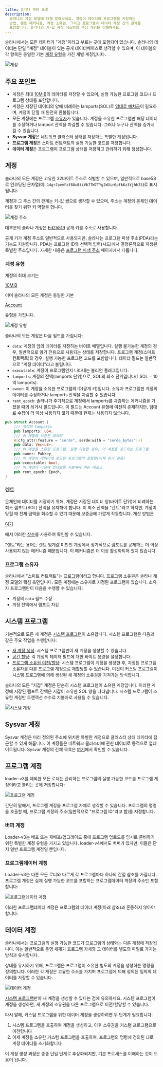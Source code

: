 ```yaml
---
title: 솔라나 계정 모델
description:
  솔라나의 계정 모델에 대해 알아보세요. 계정이 데이터와 프로그램을 저장하는
  방법, 렌트 메커니즘, 계정 소유권, 그리고 프로그램과 데이터 계정 간의 관계를
  포함합니다. 솔라나의 키-값 저장 시스템의 핵심 개념을 이해하세요.
---
```


솔라나에서는 모든 데이터가 "계정"이라고 부르는 곳에 포함되어 있습니다. 솔라나의
데이터는 단일 "계정" 테이블이 있는 공개 데이터베이스로 생각할 수 있으며, 이
테이블의 각 항목은 동일한 기본
[계정 유형](https://github.com/anza-xyz/agave/blob/v2.1.13/sdk/account/src/lib.rs#L48-L60)을
가진 개별 계정입니다.

![계정](/assets/docs/core/accounts/accounts.png)

## 주요 포인트

- 계정은 최대
  [10MiB](https://github.com/anza-xyz/agave/blob/v2.1.13/sdk/program/src/system_instruction.rs#L85)의
  데이터를 저장할 수 있으며, 실행 가능한 프로그램 코드나 프로그램 상태를
  포함합니다.
- 계정은 저장된 데이터의 양에 비례하는 lamports(SOL)로
  [임대료 예치금](https://github.com/anza-xyz/agave/blob/v2.1.13/sdk/rent/src/lib.rs#L93-L97)이
  필요하며, 계정이 닫힐 때 완전히 환불됩니다.
- 모든 계정에는 프로그램
  [소유자](https://github.com/anza-xyz/agave/blob/v2.1.13/sdk/account/src/lib.rs#L55)가
  있습니다. 계정을 소유한 프로그램만 해당 데이터를 수정하거나 lamport 잔액을
  차감할 수 있습니다. 그러나 누구나 잔액을 증가시킬 수 있습니다.
- **Sysvar 계정**은 네트워크 클러스터 상태를 저장하는 특별한 계정입니다.
- **프로그램 계정**은 스마트 컨트랙트의 실행 가능한 코드를 저장합니다.
- **데이터 계정**은 프로그램이 프로그램 상태를 저장하고 관리하기 위해
  생성합니다.

## 계정

솔라나의 모든 계정은 고유한 32바이트 주소로 식별할 수 있으며, 일반적으로
base58로 인코딩된 문자열(예: `14grJpemFaf88c8tiVb77W7TYg2W3ir6pfkKz3YjhhZ5`)로
표시됩니다.

계정과 그 주소 간의 관계는 키-값 쌍으로 생각할 수 있으며, 주소는 계정의 온체인
데이터를 찾기 위한 키 역할을 합니다.

![계정 주소](/assets/docs/core/accounts/account-address.svg)

대부분의 솔라나 계정은 [Ed25519](https://ed25519.cr.yp.to/) 공개 키를 주소로
사용합니다.

공개 키가 계정 주소로 일반적으로 사용되지만, 솔라나는 프로그램 파생
주소(PDA)라는 기능도 지원합니다. PDA는 프로그램 ID와 선택적 입력(시드)에서
결정론적으로 파생된 특별한 주소입니다. 자세한 내용은
[프로그램 파생 주소](/docs/core/pda) 페이지에서 다룹니다.

### 계정 유형

계정의 최대 크기는

[10MiB](https://github.com/anza-xyz/agave/blob/v2.1.13/sdk/program/src/system_instruction.rs#L85)

이며 솔라나의 모든 계정은 동일한 기본

[Account](https://github.com/anza-xyz/agave/blob/v2.1.13/sdk/account/src/lib.rs#L48-L60)

유형을 가집니다.

![계정 유형](/assets/docs/core/accounts/account-type.svg)

솔라나의 모든 계정은 다음 필드를 가집니다:

- `data`: 계정의 임의 데이터를 저장하는 바이트 배열입니다. 실행 불가능한 계정의
  경우, 일반적으로 읽기 전용으로 사용되는 상태를 저장합니다. 프로그램
  계정(스마트 컨트랙트)의 경우, 실행 가능한 프로그램 코드를 포함합니다. 데이터
  필드는 일반적으로 "계정 데이터"라고 불립니다.
- `executable`: 계정이 프로그램인지 나타내는 불리언 플래그입니다.
- `lamports`: 계정의 잔액(lamports 단위)으로, SOL의 최소 단위입니다(1 SOL = 10억
  lamports).
- `owner`: 이 계정을 소유한 프로그램의 ID(공개 키)입니다. 소유자 프로그램만
  계정의 데이터를 수정하거나 lamports 잔액을 차감할 수 있습니다.
- `rent_epoch`: 솔라나가 주기적으로 계정에서 lamports를 차감하는 메커니즘을
  가졌을 때의 레거시 필드입니다. 이 필드는 Account 유형에 여전히 존재하지만,
  임대료 수집이 더 이상 사용되지 않기 때문에 현재는 사용되지 않습니다.

```rust title="기본 계정 유형"
pub struct Account {
    /// 계정의 lamports
    pub lamports: u64,
    /// 이 계정에 보관된 데이터
    #[cfg_attr(feature = "serde", serde(with = "serde_bytes"))]
    pub data: Vec<u8>,
    /// 이 계정을 소유한 프로그램. 실행 가능한 경우, 이 계정을 로드하는 프로그램.
    pub owner: Pubkey,
    /// 이 계정의 데이터에 로드된 프로그램이 포함됨(이제 읽기 전용)
    pub executable: bool,
    /// 이 계정이 다음에 임대료를 지불해야 하는 에포크
    pub rent_epoch: Epoch,
}
```

### 렌트

온체인에 데이터를 저장하기 위해, 계정은 저장된 데이터 양(바이트 단위)에 비례하는
최소 램포트(SOL) 잔액을 유지해야 합니다. 이 최소 잔액을 "렌트"라고 하지만,
계정이 닫힐 때 전체 금액을 회수할 수 있기 때문에 보증금에 가깝게 작동합니다.
계산 방법은

[여기](https://github.com/anza-xyz/agave/blob/v2.1.13/sdk/rent/src/lib.rs#L93-L97)

에서 이러한
[상수](https://github.com/anza-xyz/agave/blob/v2.1.13/sdk/rent/src/lib.rs#L47-L70)를
사용하여 확인할 수 있습니다.

"렌트"라는 용어는 렌트 임계값 미만인 계정에서 정기적으로 램포트를 공제하는 더
이상 사용되지 않는 메커니즘 때문입니다. 이 메커니즘은 더 이상 활성화되어 있지
않습니다.

### 프로그램 소유자

솔라나에서 "스마트 컨트랙트"는 [프로그램](/docs/core/programs)이라고 합니다.
프로그램 소유권은 솔라나 계정 모델의 핵심 측면입니다. 모든 계정에는 소유자로
지정된 프로그램이 있습니다. 소유자 프로그램만이 다음을 수행할 수 있습니다:

- 계정의 `data` 필드 수정
- 계정 잔액에서 램포트 차감

## 시스템 프로그램

기본적으로 모든 새 계정은
[시스템 프로그램](https://github.com/anza-xyz/agave/tree/v2.1.13/programs/system/src)이
소유합니다. 시스템 프로그램은 다음과 같은 주요 작업을 수행합니다:

- [새 계정 생성](https://github.com/anza-xyz/agave/blob/v2.1.13/programs/system/src/system_processor.rs#L146):
  시스템 프로그램만이 새 계정을 생성할 수 있습니다.
- [공간 할당](https://github.com/anza-xyz/agave/blob/v2.1.13/programs/system/src/system_processor.rs#L71):
  각 계정의 데이터 필드에 대한 바이트 용량을 설정합니다.
- [프로그램 소유권 이전/할당](https://github.com/anza-xyz/agave/blob/v2.1.13/programs/system/src/system_processor.rs#L113):
  시스템 프로그램이 계정을 생성한 후, 지정된 프로그램 소유자를 다른 프로그램
  계정으로 재할당할 수 있습니다. 이것이 커스텀 프로그램이 시스템 프로그램에 의해
  생성된 새 계정의 소유권을 가져가는 방식입니다.

솔라나의 모든 "지갑" 계정은 단순히 시스템 프로그램이 소유한 계정입니다. 이러한
계정에 저장된 램포트 잔액은 지갑이 소유한 SOL 양을 나타냅니다. 시스템 프로그램이
소유한 계정만 트랜잭션 수수료 지불자로 사용될 수 있습니다.

![시스템 계정](/assets/docs/core/accounts/system-account.svg)

## Sysvar 계정

Sysvar 계정은 미리 정의된 주소에 위치한 특별한 계정으로 클러스터 상태 데이터에
접근할 수 있게 해줍니다. 이 계정들은 네트워크 클러스터에 관한 데이터로 동적으로
업데이트됩니다. Sysvar 계정의 전체 목록은
[여기](https://docs.anza.xyz/runtime/sysvars)에서 확인할 수 있습니다.

## 프로그램 계정

loader-v3를 제외한 모든 로더는 관리하는 프로그램의 실행 가능한 코드를 프로그램
계정이라고 불리는 곳에 저장합니다:

![프로그램 계정](/assets/docs/core/accounts/program-account-simple.svg)

간단히 말해서, 프로그램 계정을 프로그램 자체로 생각할 수 있습니다. 프로그램의
명령을 호출할 때, 프로그램 계정의 주소(일반적으로 "프로그램 ID"라고 함)를
지정합니다.

### 버퍼 계정

Loader-v3는 배포 또는 재배포/업그레이드 중에 프로그램 업로드를 임시로 준비하기
위한 특별한 계정 유형을 가지고 있습니다. loader-v4에서도 버퍼가 있지만, 이들은
단지 일반 프로그램 계정일 뿐입니다.

### 프로그램데이터 계정

Loader-v3는 다른 모든 로더와 다르게 각 프로그램마다 하나의 간접 참조를 가집니다.
프로그램 계정은 실제 실행 가능한 코드를 포함하는 프로그램데이터 계정의 주소만
포함합니다:

![프로그램데이터 계정](/assets/docs/core/accounts/program-account-expanded.svg)

이러한 프로그램데이터 계정은 프로그램의 데이터 계정(아래 참조)과 혼동하지 않아야
합니다.

## 데이터 계정

솔라나에서는 프로그램의 실행 가능한 코드가 프로그램의 상태와는 다른 계정에
저장됩니다. 이는 일반적으로 운영 체제가 프로그램 자체와 그 데이터를 별도의
파일로 가지는 방식과 유사합니다.

상태를 유지하기 위해, 프로그램은 프로그램이 소유한 별도의 계정을 생성하는 명령을
정의합니다. 이러한 각 계정은 고유한 주소를 가지며 프로그램에 의해 정의된 임의의
데이터를 저장할 수 있습니다.

![데이터 계정](/assets/docs/core/accounts/data-account.svg)

[시스템 프로그램](/docs/core/accounts#system-program)만이 새 계정을 생성할 수
있다는 점에 유의하세요. 시스템 프로그램이 계정을 생성하면, 새 계정의 소유권을
다른 프로그램으로 이전/할당할 수 있습니다.

다시 말해, 커스텀 프로그램을 위한 데이터 계정을 생성하려면 두 단계가 필요합니다:

1. 시스템 프로그램을 호출하여 계정을 생성하고, 이후 소유권을 커스텀 프로그램으로
   이전합니다
2. 이제 계정을 소유한 커스텀 프로그램을 호출하여, 프로그램의 명령에 정의된 대로
   계정 데이터를 초기화합니다

이 계정 생성 과정은 종종 단일 단계로 추상화되지만, 기본 프로세스를 이해하는 것이
도움이 됩니다.
